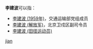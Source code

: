 '''李建波'''可以指：
* [[李建波_(1959年)|李建波 (1959年)]]，交通运输部党组成员
* [[李建波_(解放军)|李建波 (解放军)]]，北京卫戍区副司令员
* [[李建波_(田径运动员)|李建波 (田径运动员)]]

{{disambig}}

[[Category:三字李姓人名消歧义|jian]]